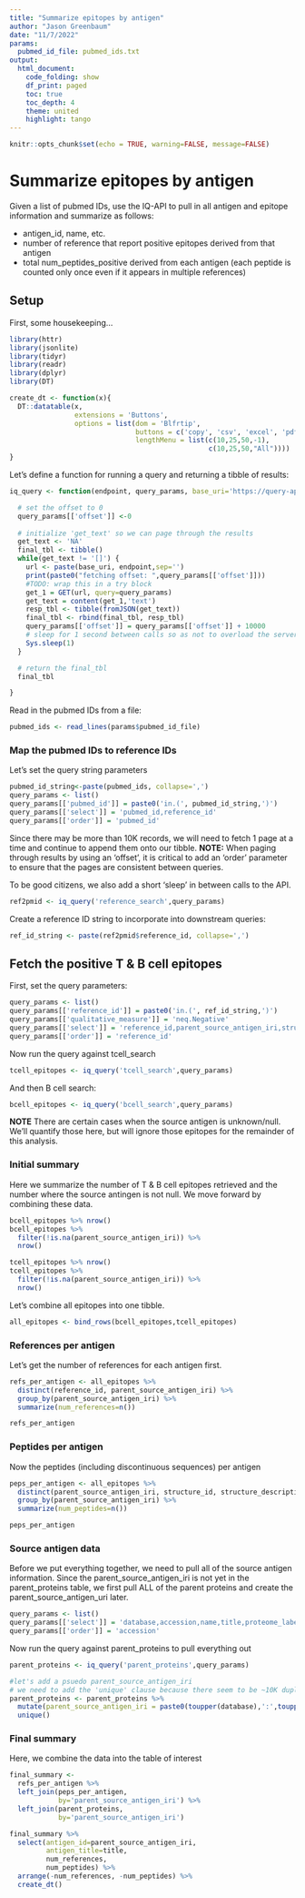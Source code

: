 ```yaml
---
title: "Summarize epitopes by antigen"
author: "Jason Greenbaum"
date: "11/7/2022"
params:
  pubmed_id_file: pubmed_ids.txt
output: 
  html_document:
    code_folding: show
    df_print: paged
    toc: true
    toc_depth: 4
    theme: united
    highlight: tango
---
```


```r
knitr::opts_chunk$set(echo = TRUE, warning=FALSE, message=FALSE)
```

# Summarize epitopes by antigen

Given a list of pubmed IDs, use the IQ-API to pull in all antigen and epitope information
and summarize as follows:

* antigen_id, name, etc.
* number of reference that report positive epitopes derived from that antigen
* total num_peptides_positive derived from each antigen (each peptide is counted only once even if it appears in multiple references)

## Setup

First, some housekeeping...

```r
library(httr)
library(jsonlite)
library(tidyr)
library(readr)
library(dplyr)
library(DT)

create_dt <- function(x){
  DT::datatable(x,
                extensions = 'Buttons',
                options = list(dom = 'Blfrtip',
                               buttons = c('copy', 'csv', 'excel', 'pdf', 'print'),
                               lengthMenu = list(c(10,25,50,-1),
                                                 c(10,25,50,"All"))))
}

```
Let's define a function for running a query and returning a tibble of results:

```r

iq_query <- function(endpoint, query_params, base_uri='https://query-api.iedb.org/') {

  # set the offset to 0
  query_params[['offset']] <-0
  
  # initialize 'get_text' so we can page through the results
  get_text <- 'NA'
  final_tbl <- tibble()
  while(get_text != '[]') {
    url <- paste(base_uri, endpoint,sep='')
    print(paste0("fetching offset: ",query_params[['offset']]))
    #TODO: wrap this in a try block
    get_1 = GET(url, query=query_params)
    get_text = content(get_1,'text')
    resp_tbl <- tibble(fromJSON(get_text))
    final_tbl <- rbind(final_tbl, resp_tbl)
    query_params[['offset']] = query_params[['offset']] + 10000
    # sleep for 1 second between calls so as not to overload the server
    Sys.sleep(1)
  }

  # return the final_tbl
  final_tbl

}

```


Read in the pubmed IDs from a file:
```r
pubmed_ids <- read_lines(params$pubmed_id_file)
```


### Map the pubmed IDs to reference IDs

Let's set the query string parameters

```r
pubmed_id_string<-paste(pubmed_ids, collapse=',')
query_params <- list()
query_params[['pubmed_id']] = paste0('in.(', pubmed_id_string,')')
query_params[['select']] = 'pubmed_id,reference_id'
query_params[['order']] = 'pubmed_id'
```

Since there may be more than 10K records, we will need to fetch 1 page at a time
and continue to append them onto our tibble.  **NOTE:** When paging through results by using an 'offset', it is critical to add an 'order' parameter to ensure that the pages are consistent between queries.

To be good citizens, we also add a short 'sleep' in between calls to the API.
```r
ref2pmid <- iq_query('reference_search',query_params)
```

Create a reference ID string to incorporate into downstream queries:
```r
ref_id_string <- paste(ref2pmid$reference_id, collapse=',')
```

## Fetch the positive T & B cell epitopes

First, set the query parameters:

```r
query_params <- list()
query_params[['reference_id']] = paste0('in.(', ref_id_string,')')
query_params[['qualitative_measure']] = 'neq.Negative'
query_params[['select']] = 'reference_id,parent_source_antigen_iri,structure_id,structure_description,curated_source_antigen'
query_params[['order']] = 'reference_id'
```

Now run the query against tcell_search
```r
tcell_epitopes <- iq_query('tcell_search',query_params)
```

And then B cell search:
```r
bcell_epitopes <- iq_query('bcell_search',query_params)
```

**NOTE** There are certain cases when the source antigen is unknown/null.  We'll quantify
those here, but will ignore those epitopes for the remainder of this analysis.

### Initial summary

Here we summarize the number of T & B cell epitopes retrieved and the number where the source antingen is not null.  We move forward by combining these data.

```r
bcell_epitopes %>% nrow()
bcell_epitopes %>%
  filter(!is.na(parent_source_antigen_iri)) %>%
  nrow()
```

```r
tcell_epitopes %>% nrow()
tcell_epitopes %>%
  filter(!is.na(parent_source_antigen_iri)) %>%
  nrow()
```

Let's combine all epitopes into one tibble.
```r
all_epitopes <- bind_rows(bcell_epitopes,tcell_epitopes)
```

### References per antigen

Let's get the number of references for each antigen first.

```r
refs_per_antigen <- all_epitopes %>%
  distinct(reference_id, parent_source_antigen_iri) %>%
  group_by(parent_source_antigen_iri) %>%
  summarize(num_references=n())

refs_per_antigen
```


### Peptides per antigen

Now the peptides (including discontinuous sequences) per antigen

```r
peps_per_antigen <- all_epitopes %>%
  distinct(parent_source_antigen_iri, structure_id, structure_description) %>%
  group_by(parent_source_antigen_iri) %>%
  summarize(num_peptides=n())

peps_per_antigen
```


### Source antigen data

Before we put everything together, we need to pull all of the source antigen information.  Since the parent_source_antigen_iri is not yet in the parent_proteins table, we first pull ALL of the parent proteins
and create the parent_source_antigen_uri later.

```r
query_params <- list()
query_params[['select']] = 'database,accession,name,title,proteome_label'
query_params[['order']] = 'accession'
```

Now run the query against parent_proteins to pull everything out
```r
parent_proteins <- iq_query('parent_proteins',query_params)

#let's add a psuedo parent_source_antigen_iri
# we need to add the 'unique' clause because there seem to be ~10K duplicates in the table
parent_proteins <- parent_proteins %>%
  mutate(parent_source_antigen_iri = paste0(toupper(database),':',toupper(accession))) %>%
  unique()

```


### Final summary

Here, we combine the data into the table of interest

```r
final_summary <-
  refs_per_antigen %>%
  left_join(peps_per_antigen,
            by='parent_source_antigen_iri') %>%
  left_join(parent_proteins,
            by='parent_source_antigen_iri')

final_summary %>%
  select(antigen_id=parent_source_antigen_iri,
         antigen_title=title,
         num_references,
         num_peptides) %>%
  arrange(-num_references, -num_peptides) %>%
  create_dt()

```